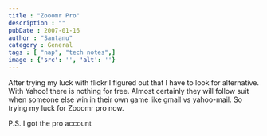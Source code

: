 ```yaml
---
title : "Zooomr Pro"
description : ""
pubDate : 2007-01-16
author : "Santanu"
category : General
tags : [ "nap", "tech notes",]
image : {'src': '', 'alt': ''}
---
```

After trying my luck with flickr I figured out that I have to look for alternative. With Yahoo! there is nothing for free. Almost certainly they will follow suit when someone else win in their own game like gmail vs yahoo-mail. So trying my luck for Zooomr pro now.  

P.S. I got the pro account 